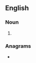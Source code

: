 {{also|sandstorms}}
==English==

===Noun===
{{head|en|noun form}}

# {{plural of|en|sand storm}}

===Anagrams===
* {{anagrams|en|a=admnorssst|Sandstroms}}